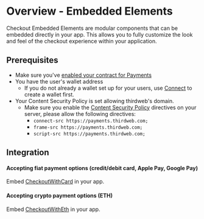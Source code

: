 # Overview - Embedded Elements

Checkout Embedded Elements are modular components that can be embedded directly in your app. This allows you to fully customize the look and feel of the checkout experience within your application.

## Prerequisites

- Make sure you've [enabled your contract for Payments](enable-contract)
- You have the user's wallet address
  - If you do not already a wallet set up for your users, use [Connect](/wallets/connect) to create a wallet first.
- Your Content Security Policy is set allowing thirdweb's domain.
  - Make sure you enable the [Content Security Policy](https://developer.mozilla.org/en-US/docs/Web/HTTP/CSP) directives on your server, please allow the following directives:
    - `connect-src https://payments.thirdweb.com;`
    - `frame-src https://payments.thirdweb.com;`
    - `script-src https://payments.thirdweb.com;`

## Integration

#### Accepting fiat payment options (credit/debit card, Apple Pay, Google Pay)

Embed [CheckoutWithCard](/payments/checkout-with-card) in your app.

#### Accepting crypto payment options (ETH)

Embed [CheckoutWithEth](/payments/checkout-with-eth) in your app.
